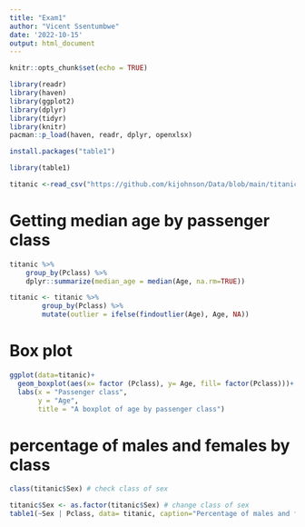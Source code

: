 ```yaml
---
title: "Exam1"
author: "Vicent Ssentumbwe"
date: '2022-10-15'
output: html_document
---
```


```r
knitr::opts_chunk$set(echo = TRUE)
```

```r
library(readr)
library(haven)
library(ggplot2)
library(dplyr)
library(tidyr)
library(knitr)
pacman::p_load(haven, readr, dplyr, openxlsx)
```

```r
install.packages("table1")
```
```r
library(table1)
```


```r
titanic <-read_csv("https://github.com/kijohnson/Data/blob/main/titanic.csv?raw=true")
```
# Getting median age by passenger class
```r
titanic %>%
    group_by(Pclass) %>%
    dplyr::summarize(median_age = median(Age, na.rm=TRUE))
```
```r
titanic <- titanic %>%
        group_by(Pclass) %>%
        mutate(outlier = ifelse(findoutlier(Age), Age, NA))
```

# Box plot

```r
ggplot(data=titanic)+
  geom_boxplot(aes(x= factor (Pclass), y= Age, fill= factor(Pclass)))+
  labs(x = "Passenger class",
       y = "Age",
       title = "A boxplot of age by passenger class")
```



# percentage of males and females by class
```r
class(titanic$Sex) # check class of sex
```

```r
titanic$Sex <- as.factor(titanic$Sex) # change class of sex
table1(~Sex | Pclass, data= titanic, caption="Percentage of males and females by passenger class")
```



